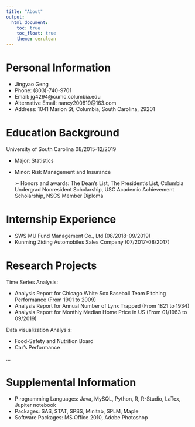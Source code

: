 ```yaml
---
title: "About"
output: 
  html_document:
    toc: true
    toc_float: true
    theme: cerulean
---
```


# Personal Information

* Jingyao Geng 
* Phone: (803)-740-9701
* Email: jg4294@cumc.columbia.edu
* Alternative Email: nancy200819@163.com 
* Address: 1041 Marion St, Columbia, South Carolina, 29201

# Education Background 

University of South Carolina  08/2015-12/2019     

* Major: Statistics
* Minor: Risk Management and Insurance 

  ➢ Honors and awards:  The Dean’s List, The President’s List, Columbia Undergrad Nonresident Scholarship, USC Academic Achievement Scholarship, NSCS Member Diploma 
 
# Internship Experience

* SWS MU Fund Management Co., Ltd (08/2018-09/2019)
* Kunming Ziding Automobiles Sales Company (07/2017-08/2017)
 
# Research Projects 

Time Series Analysis:

* Analysis Report for Chicago White Sox Baseball Team Pitching Performance (From 1901 to 2009)
* Analysis Report for Annual Number of Lynx Trapped (From 1821 to 1934)
* Analysis Report for Monthly Median Home Price in US (From 01/1963 to 09/2019)

Data visualization Analysis:

* Food-Safety and Nutrition Board
* Car's Performance

...                                        

# Supplemental Information  

* P rogramming Languages: Java, MySQL, Python, R, R-Studio, LaTex, Jupiter notebook  
* Packages: SAS, STAT, SPSS, Minitab, SPLM, Maple 
* Software Packages: MS Office 2010, Adobe Photoshop 